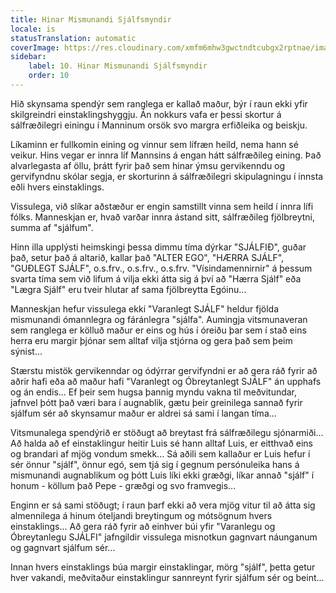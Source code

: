 ```yaml
---
title: Hinar Mismunandi Sjálfsmyndir
locale: is
statusTranslation: automatic
coverImage: https://res.cloudinary.com/xmfm6mhw3gwctndtcubgx2rptnae/image/upload/v1740468922/small_cover_tratado_de_psicologia_revolucionaria_a4c0dca4e0.webp
sidebar:
    label: 10. Hinar Mismunandi Sjálfsmyndir
    order: 10
---
```

Hið skynsama spendýr sem ranglega er kallað maður, býr í raun ekki yfir skilgreindri einstaklingshyggju. Án nokkurs vafa er þessi skortur á sálfræðilegri einingu í Manninum orsök svo margra erfiðleika og beiskju.

Líkaminn er fullkomin eining og vinnur sem lífræn heild, nema hann sé veikur. Hins vegar er innra líf Mannsins á engan hátt sálfræðileg eining. Það alvarlegasta af öllu, þrátt fyrir það sem hinar ýmsu gervikenndu og gervifyndnu skólar segja, er skorturinn á sálfræðilegri skipulagningu í innsta eðli hvers einstaklings.

Vissulega, við slíkar aðstæður er engin samstillt vinna sem heild í innra lífi fólks. Manneskjan er, hvað varðar innra ástand sitt, sálfræðileg fjölbreytni, summa af "sjálfum".

Hinn illa upplýsti heimskingi þessa dimmu tíma dýrkar "SJÁLFIÐ", guðar það, setur það á altarið, kallar það "ALTER EGO", "HÆRRA SJÁLF", "GUÐLEGT SJÁLF", o.s.frv., o.s.frv., o.s.frv. "Vísindamennirnir" á þessum svarta tíma sem við lifum á vilja ekki átta sig á því að "Hærra Sjálf" eða "Lægra Sjálf" eru tveir hlutar af sama fjölbreytta Egóinu...

Manneskjan hefur vissulega ekki "Varanlegt SJÁLF" heldur fjölda mismunandi ómannlegra og fáránlegra "sjálfa". Aumingja vitsmunaveran sem ranglega er kölluð maður er eins og hús í óreiðu þar sem í stað eins herra eru margir þjónar sem alltaf vilja stjórna og gera það sem þeim sýnist...

Stærstu mistök gervikenndar og ódýrrar gervifyndni er að gera ráð fyrir að aðrir hafi eða að maður hafi "Varanlegt og Óbreytanlegt SJÁLF" án upphafs og án endis... Ef þeir sem hugsa þannig myndu vakna til meðvitundar, jafnvel þótt það væri bara í augnablik, gætu þeir greinilega sannað fyrir sjálfum sér að skynsamur maður er aldrei sá sami í langan tíma...

Vitsmunalega spendýrið er stöðugt að breytast frá sálfræðilegu sjónarmiði... Að halda að ef einstaklingur heitir Luis sé hann alltaf Luis, er eitthvað eins og brandari af mjög vondum smekk... Sá aðili sem kallaður er Luis hefur í sér önnur "sjálf", önnur egó, sem tjá sig í gegnum persónuleika hans á mismunandi augnablikum og þótt Luis líki ekki græðgi, líkar annað "sjálf" í honum - köllum það Pepe - græðgi og svo framvegis...

Enginn er sá sami stöðugt; í raun þarf ekki að vera mjög vitur til að átta sig almennilega á hinum óteljandi breytingum og mótsögnum hvers einstaklings... Að gera ráð fyrir að einhver búi yfir "Varanlegu og Óbreytanlegu SJÁLFI" jafngildir vissulega misnotkun gagnvart náunganum og gagnvart sjálfum sér...

Innan hvers einstaklings búa margir einstaklingar, mörg "sjálf", þetta getur hver vakandi, meðvitaður einstaklingur sannreynt fyrir sjálfum sér og beint...

